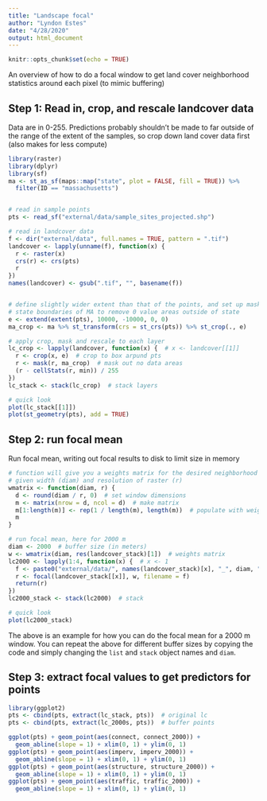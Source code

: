 ```yaml
---
title: "Landscape focal"
author: "Lyndon Estes"
date: "4/28/2020"
output: html_document
---
```


```r
knitr::opts_chunk$set(echo = TRUE)
```

An overview of how to do a focal window to get land cover neighborhood statistics around each pixel (to mimic buffering)

## Step 1: Read in, crop, and rescale landcover data

Data are in 0-255.  Predictions probably shouldn't be made to far outside of the range of the extent of the samples, so crop down land cover data first (also makes for less compute)
```r
library(raster)
library(dplyr)
library(sf)
ma <- st_as_sf(maps::map("state", plot = FALSE, fill = TRUE)) %>% 
  filter(ID == "massachusetts")


# read in sample points
pts <- read_sf("external/data/sample_sites_projected.shp")

# read in landcover data
f <- dir("external/data", full.names = TRUE, pattern = ".tif")
landcover <- lapply(unname(f), function(x) {
  r <- raster(x)
  crs(r) <- crs(pts)
  r
})
names(landcover) <- gsub(".tif", "", basename(f))


# define slightly wider extent than that of the points, and set up mask from 
# state boundaries of MA to remove 0 value areas outside of state
e <- extend(extent(pts), 10000, -10000, 0, 0)
ma_crop <- ma %>% st_transform(crs = st_crs(pts)) %>% st_crop(., e)

# apply crop, mask and rescale to each layer
lc_crop <- lapply(landcover, function(x) {  # x <- landcover[[1]]
  r <- crop(x, e)  # crop to box arpund pts
  r <- mask(r, ma_crop)  # mask out no data areas
  (r - cellStats(r, min)) / 255
})
lc_stack <- stack(lc_crop)  # stack layers

# quick look
plot(lc_stack[[1]])
plot(st_geometry(pts), add = TRUE)
```

## Step 2: run focal mean

Run focal mean, writing out focal results to disk to limit size in memory
```r
# function will give you a weights matrix for the desired neighborhood size, 
# given width (diam) and resolution of raster (r)
wmatrix <- function(diam, r) {
  d <- round(diam / r, 0)  # set window dimensions
  m <- matrix(nrow = d, ncol = d)  # make matrix
  m[1:length(m)] <- rep(1 / length(m), length(m))  # populate with weights
  m
}

# run focal mean, here for 2000 m
diam <- 2000  # buffer size (in meters)
w <- wmatrix(diam, res(landcover_stack)[1])  # weights matrix
lc2000 <- lapply(1:4, function(x) {  # x <- 1
  f <- paste0("external/data/", names(landcover_stack)[x], "_", diam, ".tif")
  r <- focal(landcover_stack[[x]], w, filename = f)
  return(r)
})
lc2000_stack <- stack(lc2000)  # stack

# quick look
plot(lc2000_stack)
```

The above is an example for how you can do the focal mean for a 2000 m window. You can repeat the above for different buffer sizes by copying the code and simply changing the `list` and `stack` object names and `diam`.

## Step 3: extract focal values to get predictors for points
```r
library(ggplot2)
pts <- cbind(pts, extract(lc_stack, pts))  # original lc
pts <- cbind(pts, extract(lc_2000s, pts))  # buffer points

ggplot(pts) + geom_point(aes(connect, connect_2000)) + 
  geom_abline(slope = 1) + xlim(0, 1) + ylim(0, 1)
ggplot(pts) + geom_point(aes(imperv, imperv_2000)) + 
  geom_abline(slope = 1) + xlim(0, 1) + ylim(0, 1)
ggplot(pts) + geom_point(aes(structure, structure_2000)) + 
  geom_abline(slope = 1) + xlim(0, 1) + ylim(0, 1)
ggplot(pts) + geom_point(aes(traffic, traffic_2000)) + 
  geom_abline(slope = 1) + xlim(0, 1) + ylim(0, 1)
```




